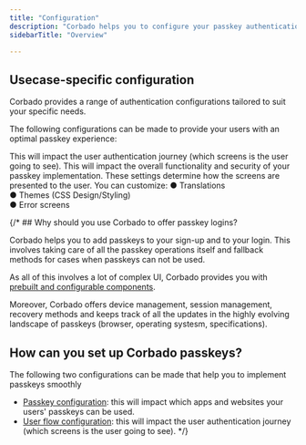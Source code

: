 ```yaml
---
title: "Configuration"
description: "Corbado helps you to configure your passkey authentication specific to your application."
sidebarTitle: "Overview"

---
```


## Usecase-specific configuration

Corbado provides a range of authentication configurations tailored to suit your specific needs.

The following configurations can be made to provide your users with an optimal passkey experience:

<CardGroup cols={1}>
<Card title="User flow configuration" href="/overview/configuration/user-flow-configuration">
This will impact the user authentication journey (which screens is the user going to see).
</Card>
<Card title="URL and ID configuration" href="/overview/configuration/passkey-configuration">
This will impact the overall functionality and security of your passkey implementation.
</Card>
<Card title="UI components configuration" href="/frontend-integration/ui-components/customization">
These settings determine how the screens are presented to the user. You can customize:
● Translations <br/>
● Themes (CSS Design/Styling)<br/>
● Error screens
</Card>
</CardGroup>





{/* ## Why should you use Corbado to offer passkey logins?

Corbado helps you to add passkeys to your sign-up and to your login. This involves taking care of all the passkey operations itself and fallback methods for cases when passkeys can not be used.&#x20;

As all of this involves a lot of complex UI, Corbado provides you with [prebuilt and configurable components](/frontend-integration/ui-components/).&#x20;

Moreover, Corbado offers device management, session management, recovery methods and keeps track of all the updates in the highly evolving landscape of passkeys (browser, operating systesm, specifications).

## How can you set up Corbado passkeys?

The following two configurations can be made that help you to implement passkeys smoothly

- [Passkey configuration](/overview/sign-up-and-login-with-passkeys/passkey-configuration): this will impact which apps and websites your users' passkeys can be used.
- [User flow configuration](/overview/sign-up-and-login-with-passkeys/user-flow-configuration): this will impact the user authentication journey (which screens is the user going to see).
*/}